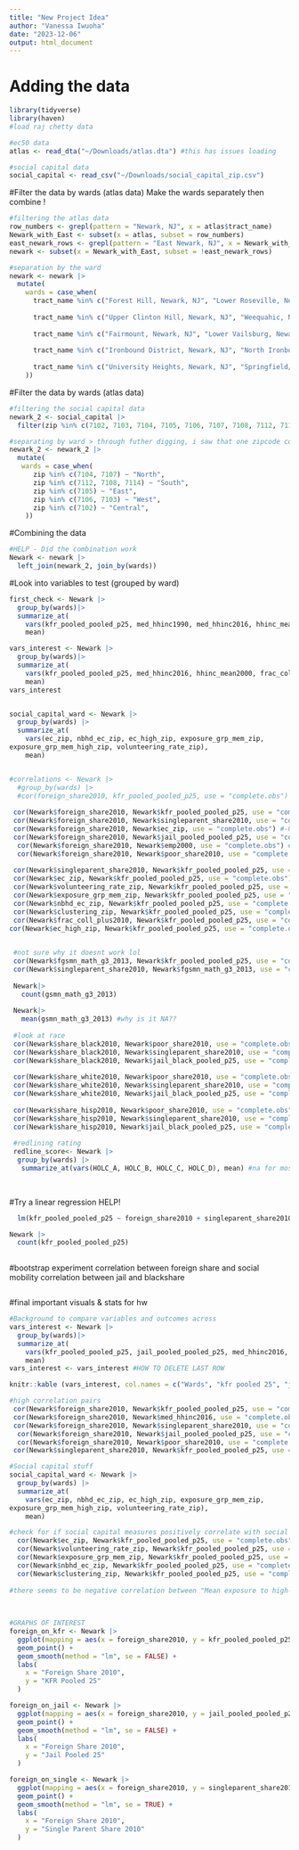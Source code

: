 ```yaml
---
title: "New Project Idea"
author: "Vanessa Iwuoha"
date: "2023-12-06"
output: html_document
---
```


# Adding the data 

```r
library(tidyverse)
library(haven)
#load raj chetty data

#ec50 data 
atlas <- read_dta("~/Downloads/atlas.dta") #this has issues loading

#social capital data
social_capital <- read_csv("~/Downloads/social_capital_zip.csv")

```


#Filter the data by wards (atlas data)
Make the wards separately then combine !
```r
#filtering the atlas data 
row_numbers <- grepl(pattern = "Newark, NJ", x = atlas$tract_name)
Newark_with_East <- subset(x = atlas, subset = row_numbers)
east_newark_rows <- grepl(pattern = "East Newark, NJ", x = Newark_with_East$tract_name)
newark <- subset(x = Newark_with_East, subset = !east_newark_rows)

#separation by the ward
newark <- newark |>
  mutate(
    wards = case_when(
      tract_name %in% c("Forest Hill, Newark, NJ", "Lower Roseville, Newark, NJ", "Upper Roseville, Newark, NJ", "Mount Pleasant/Lower Broadway, Newark, NJ", "North Broadway, Newark, NJ", "Seventh Avenue, Newark, NJ") ~ "North",
      
      tract_name %in% c("Upper Clinton Hill, Newark, NJ", "Weequahic, Newark, NJ", "Dayton/Weequahic Park, Newark, NJ", "South Broad Street, Newark, NJ") ~ "South",
      
      tract_name %in% c("Fairmount, Newark, NJ", "Lower Vailsburg, Newark, NJ", "Upper Vailsburg, Newark, NJ", "West Side, Newark, NJ") ~ "West",
      
      tract_name %in% c("Ironbound District, Newark, NJ", "North Ironbound, Newark, NJ") ~ "East",
      
      tract_name %in% c("University Heights, Newark, NJ", "Springfield/Belmont, Newark, NJ", "Central Business District, Newark, NJ", "University Heights, Newark, NJ") ~ "Central", 
    ))

```


#Filter the data by wards (atlas data)

```r
#filtering the social capital data
newark_2 <- social_capital |>
  filter(zip %in% c(7102, 7103, 7104, 7105, 7106, 7107, 7108, 7112, 7114))

#separating by ward > through futher digging, i saw that one zipcode could contain many neighborhoods
newark_2 <- newark_2 |>
  mutate(
   wards = case_when( 
      zip %in% c(7104, 7107) ~ "North",
      zip %in% c(7112, 7108, 7114) ~ "South",
      zip %in% c(7105) ~ "East",
      zip %in% c(7106, 7103) ~ "West",
      zip %in% c(7102) ~ "Central",
    ))
```

#Combining the data 

```r
#HELP - Did the combination work
Newark <- newark |>
  left_join(newark_2, join_by(wards))
```

#Look into variables to test (grouped by ward)

```r
first_check <- Newark |>
  group_by(wards)|>
  summarize_at(
    vars(kfr_pooled_pooled_p25, med_hhinc1990, med_hhinc2016, hhinc_mean2000, frac_coll_plus2000, frac_coll_plus2010, foreign_share2010, share_black2010, share_hisp2010, share_white2010, gsmn_math_g3_2013, singleparent_share1990, singleparent_share2000, singleparent_share2010, emp2000, popdensity2000, popdensity2010, jail_pooled_pooled_p25 ),
    mean)

vars_interest <- Newark |>
  group_by(wards)|>
  summarize_at(
    vars(kfr_pooled_pooled_p25, med_hhinc2016, hhinc_mean2000, frac_coll_plus2010, foreign_share2010, share_black2010, share_hisp2010, share_white2010, gsmn_math_g3_2013, singleparent_share2010, emp2000,jail_pooled_pooled_p25 ),
    mean)
vars_interest


social_capital_ward <- Newark |>
  group_by(wards) |>
  summarize_at(
    vars(ec_zip, nbhd_ec_zip, ec_high_zip, exposure_grp_mem_zip, 
exposure_grp_mem_high_zip, volunteering_rate_zip),
    mean)


#correlations <- Newark |>
  #group_by(wards) |>
  #cor(foreign_share2010, kfr_pooled_pooled_p25, use = "complete.obs")
  
 cor(Newark$foreign_share2010, Newark$kfr_pooled_pooled_p25, use = "complete.obs") #0.8285084
 cor(Newark$foreign_share2010, Newark$singleparent_share2010, use = "complete.obs") #-0.5843314
 cor(Newark$foreign_share2010, Newark$ec_zip, use = "complete.obs") #-0.2888062
 cor(Newark$foreign_share2010, Newark$jail_pooled_pooled_p25, use = "complete.obs") #-0.5725961
  cor(Newark$foreign_share2010, Newark$emp2000, use = "complete.obs") #0.3465099
  cor(Newark$foreign_share2010, Newark$poor_share2010, use = "complete.obs") # -0.3796476
 
 cor(Newark$singleparent_share2010, Newark$kfr_pooled_pooled_p25, use = "complete.obs") #-0.6393986
 cor(Newark$ec_zip, Newark$kfr_pooled_pooled_p25, use = "complete.obs") #-0.359715
 cor(Newark$volunteering_rate_zip, Newark$kfr_pooled_pooled_p25, use = "complete.obs") #-0.3386356
 cor(Newark$exposure_grp_mem_zip, Newark$kfr_pooled_pooled_p25, use = "complete.obs") #-0.5087451
 cor(Newark$nbhd_ec_zip, Newark$kfr_pooled_pooled_p25, use = "complete.obs") #-0.3311841
 cor(Newark$clustering_zip, Newark$kfr_pooled_pooled_p25, use = "complete.obs") #0.4364739
 cor(Newark$frac_coll_plus2010, Newark$kfr_pooled_pooled_p25, use = "complete.obs") #0.003872987
cor(Newark$ec_high_zip, Newark$kfr_pooled_pooled_p25, use = "complete.obs") # -0.1893304

 
 #not sure why it doesnt work lol
 cor(Newark$fgsmn_math_g3_2013, Newark$kfr_pooled_pooled_p25, use = "complete.obs")
 cor(Newark$singleparent_share2010, Newark$fgsmn_math_g3_2013, use = "complete.obs")
 
 Newark|>
   count(gsmn_math_g3_2013)
 
 Newark|>
   mean(gsmn_math_g3_2013) #why is it NA??
 
 #look at race
 cor(Newark$share_black2010, Newark$poor_share2010, use = "complete.obs") #0.1434808
 cor(Newark$share_black2010, Newark$singleparent_share2010, use = "complete.obs") #0.4707044
 cor(Newark$share_black2010, Newark$jail_black_pooled_p25, use = "complete.obs") # 0.04999482
 
 cor(Newark$share_white2010, Newark$poor_share2010, use = "complete.obs") #-0.2453565
 cor(Newark$share_white2010, Newark$singleparent_share2010, use = "complete.obs") #-0.5488667
 cor(Newark$share_white2010, Newark$jail_black_pooled_p25, use = "complete.obs") # 0.08108504
 
 cor(Newark$share_hisp2010, Newark$poor_share2010, use = "complete.obs") #-0.05337429
 cor(Newark$share_hisp2010, Newark$singleparent_share2010, use = "complete.obs") #-0.3158382
 cor(Newark$share_hisp2010, Newark$jail_black_pooled_p25, use = "complete.obs") # -0.06535808
 
 #redlining rating 
 redline_score<- Newark |>
  group_by(wards) |> 
   summarize_at(vars(HOLC_A, HOLC_B, HOLC_C, HOLC_D), mean) #na for most
 
 
```

#Try a linear regression HELP!

```r

  lm(kfr_pooled_pooled_p25 ~ foreign_share2010 + singleparent_share2010, Data = Newark )

Newark |>
  count(kfr_pooled_pooled_p25)
  
```


#bootstrap experiment 
correlation between foreign share and social mobility 
correlation between jail and blackshare

```r
```

#final important visuals & stats for hw

```r

#Background to compare variables and outcomes across 
vars_interest <- Newark |>
  group_by(wards)|>
  summarize_at(
    vars(kfr_pooled_pooled_p25, jail_pooled_pooled_p25, med_hhinc2016, foreign_share2010, singleparent_share2010, share_black2010, share_hisp2010, share_white2010, frac_coll_plus2010),
    mean)
vars_interest <- vars_interest #HOW TO DELETE LAST ROW

knitr::kable (vars_interest, col.names = c("Wards", "kfr pooled 25", "jail pooled 25", "Median Household Income 2016", "Foreign Share 2010", "Single Parent Share 2010", "Black Share 2010","Hispanic Share 2010", "White Share 2010", "Fraction with College Degree or More 2010"), digits = 2)

#high correlation pairs
 cor(Newark$foreign_share2010, Newark$kfr_pooled_pooled_p25, use = "complete.obs") #0.8285084 GRAPH THIS 
 cor(Newark$foreign_share2010, Newark$med_hhinc2016, use = "complete.obs") #0.443451
 cor(Newark$foreign_share2010, Newark$singleparent_share2010, use = "complete.obs") #-0.5843314
  cor(Newark$foreign_share2010, Newark$jail_pooled_pooled_p25, use = "complete.obs") #-0.5725961
  cor(Newark$foreign_share2010, Newark$poor_share2010, use = "complete.obs") # -0.3796476
 cor(Newark$singleparent_share2010, Newark$kfr_pooled_pooled_p25, use = "complete.obs") #-0.6393986

#Social capital stuff 
social_capital_ward <- Newark |>
  group_by(wards) |>
  summarize_at(
    vars(ec_zip, nbhd_ec_zip, ec_high_zip, exposure_grp_mem_zip, 
exposure_grp_mem_high_zip, volunteering_rate_zip),
    mean)

#check for if social capital measures positively correlate with social mobility
  cor(Newark$ec_zip, Newark$kfr_pooled_pooled_p25, use = "complete.obs") #-0.359715
  cor(Newark$volunteering_rate_zip, Newark$kfr_pooled_pooled_p25, use = "complete.obs") #-0.3386356
  cor(Newark$exposure_grp_mem_zip, Newark$kfr_pooled_pooled_p25, use = "complete.obs") #-0.5087451
  cor(Newark$nbhd_ec_zip, Newark$kfr_pooled_pooled_p25, use = "complete.obs") #-0.3311841
  cor(Newark$clustering_zip, Newark$kfr_pooled_pooled_p25, use = "complete.obs") #0.4364739
  
#there seems to be negative correlation between "Mean exposure to high-SES individuals for low-SES individuals" and social mobility

  
  
#GRAPHS OF INTEREST
foreign_on_kfr <- Newark |>
  ggplot(mapping = aes(x = foreign_share2010, y = kfr_pooled_pooled_p25)) + 
  geom_point() +
  geom_smooth(method = "lm", se = FALSE) +
  labs(
    x = "Foreign Share 2010",
    y = "KFR Pooled 25"
  )

foreign_on_jail <- Newark |>
  ggplot(mapping = aes(x = foreign_share2010, y = jail_pooled_pooled_p25)) + 
  geom_point() +
  geom_smooth(method = "lm", se = FALSE) +
  labs(
    x = "Foreign Share 2010",
    y = "Jail Pooled 25"
  )

foreign_on_single <- Newark |>
  ggplot(mapping = aes(x = foreign_share2010, y = singleparent_share2010)) + 
  geom_point() +
  geom_smooth(method = "lm", se = TRUE) +
  labs(
    x = "Foreign Share 2010",
    y = "Single Parent Share 2010"
  )
  
```



